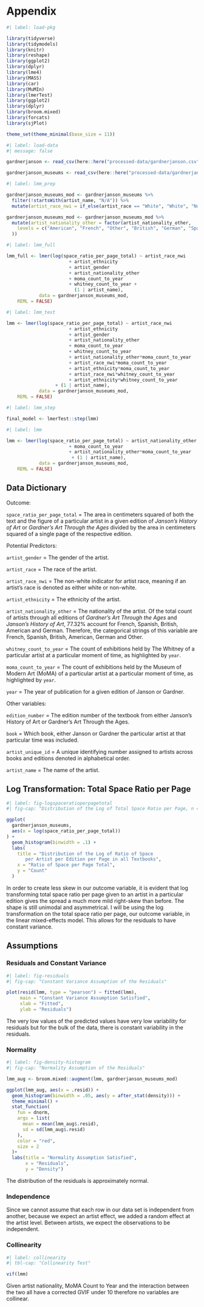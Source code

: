 # Appendix {.unnumbered}

```r
#| label: load-pkg

library(tidyverse)
library(tidymodels)
library(knitr)
library(reshape)
library(ggplot2)
library(dplyr)
library(lme4)
library(MASS)
library(car)
library(MuMIn)
library(lmerTest)
library(ggplot2)
library(dplyr)
library(broom.mixed)
library(forcats)
library(sjPlot)

theme_set(theme_minimal(base_size = 11))
```

```r
#| label: load-data
#| message: false

gardnerjanson <- read_csv(here::here("processed-data/gardnerjanson.csv"))

gardnerjanson_museums <- read_csv(here::here("processed-data/gardnerjanson_museums.csv"))
```

```r
#| label: lmm_prep

gardnerjanson_museums_mod <- gardnerjanson_museums %>%
  filter(!startsWith(artist_name, "N/A")) %>%
  mutate(artist_race_nwi = if_else(artist_race == "White", "White", "Non-White"))

gardnerjanson_museums_mod <- gardnerjanson_museums_mod %>%
  mutate(artist_nationality_other = factor(artist_nationality_other,
    levels = c("American", "French", "Other", "British", "German", "Spanish")
  ))
```

```r
#| label: lmm_full

lmm_full <- lmer(log(space_ratio_per_page_total) ~ artist_race_nwi
                       + artist_ethnicity 
                       + artist_gender 
                       + artist_nationality_other
                       + moma_count_to_year
                       + whitney_count_to_year +
                         (1 | artist_name),
            data = gardnerjanson_museums_mod,
    REML = FALSE)
```

```r
#| label: lmm_test

lmm <- lmer(log(space_ratio_per_page_total) ~ artist_race_nwi
                       + artist_ethnicity 
                       + artist_gender 
                       + artist_nationality_other
                       + moma_count_to_year
                       + whitney_count_to_year
                       + artist_nationality_other*moma_count_to_year
                       + artist_race_nwi*moma_count_to_year
                       + artist_ethnicity*moma_count_to_year
                       + artist_race_nwi*whitney_count_to_year
                       + artist_ethnicity*whitney_count_to_year
                  + (1 | artist_name),
            data = gardnerjanson_museums_mod,
    REML = FALSE)
```

```r
#| label: lmm_step

final_model <- lmerTest::step(lmm)
```

```r
#| label: lmm

lmm <- lmer(log(space_ratio_per_page_total) ~ artist_nationality_other
                       + moma_count_to_year
                       + artist_nationality_other*moma_count_to_year
                        + (1 | artist_name),
            data = gardnerjanson_museums_mod,
    REML = FALSE)
```

## Data Dictionary

Outcome:

`space_ratio_per_page_total` = The area in centimeters squared of both the text and the figure of a particular artist in a given edition of *Janson's History of Art* or *Gardner's Art Through the Ages* divided by the area in centimeters squared of a single page of the respective edition.

Potential Predictors:

`artist_gender` = The gender of the artist.

`artist_race` = The race of the artist.

`artist_race_nwi` = The non-white indicator for artist race, meaning if an artist's race is denoted as either white or non-white.

`artist_ethnicity` = The ethnicity of the artist.

`artist_nationality_other` = The nationality of the artist. Of the total count of artists through all editions of *Gardner's Art Through the Ages* and *Janson's History of Art*, 77.32% account for French, Spanish, British, American and German. Therefore, the categorical strings of this variable are French, Spanish, British, American, German and Other.

`whitney_count_to_year` = The count of exhibitions held by The Whitney of a particular artist at a particular moment of time, as highlighted by `year`.

`moma_count_to_year` = The count of exhibitions held by the Museum of Modern Art (MoMA) of a particular artist at a particular moment of time, as highlighted by `year`.

`year` = The year of publication for a given edition of Janson or Gardner.

Other variables:

`edition_number` = The edition number of the textbook from either Janson's History of Art or Gardner's Art Through the Ages.

`book` = Which book, either Janson or Gardner the particular artist at that particular time was included.

`artist_unique_id` = A unique identifying number assigned to artists across books and editions denoted in alphabetical order.

`artist_name` = The name of the artist.

## Log Transformation: Total Space Ratio per Page

```r
#| label: fig-logspaceratioperpagetotal
#| fig-cap: "Distribution of the Log of Total Space Ratio per Page, n = 3162, (Source: All artists of two-dimensional works made after c. 1750 in Gardner's Art Through the Ages and Janson's History of Art, 1926-2020)."

ggplot(
  gardnerjanson_museums,
  aes(x = log(space_ratio_per_page_total))
) +
  geom_histogram(binwidth = .1) +
  labs(
    title = "Distribution of the Log of Ratio of Space 
       per Artist per Edition per Page in all Textbooks",
    x = "Ratio of Space per Page Total",
    y = "Count"
  )
```

In order to create less skew in our outcome variable, it is evident that log transforming total space ratio per page given to an artist in a particular edition gives the spread a much more mild right-skew than before. The shape is still unimodal and asymmetrical. I will be using the log transformation on the total space ratio per page, our outcome variable, in the linear mixed-effects model. This allows for the residuals to have constant variance.

\pagebreak

## Assumptions

### Residuals and Constant Variance

```r
#| label: fig-residuals
#| fig-cap: "Constant Variance Assumption of the Residuals"

plot(resid(lmm, type = "pearson") ~ fitted(lmm), 
     main = "Constant Variance Assumption Satisfied", 
     xlab = "Fitted", 
     ylab = "Residuals") 
```

The very low values of the predicted values have very low variability for residuals but for the bulk of the data, there is constant variability in the residuals.

\pagebreak

### Normality

```r
#| label: fig-density-histogram
#| fig-cap: "Normality Assumption of the Residuals"

lmm_aug <- broom.mixed::augment(lmm, gardnerjanson_museums_mod)

ggplot(lmm_aug, aes(x = .resid)) +
  geom_histogram(binwidth = .05, aes(y = after_stat(density))) +
  theme_minimal() +
  stat_function(
    fun = dnorm,
    args = list(
      mean = mean(lmm_aug$.resid),
      sd = sd(lmm_aug$.resid)
    ),
    color = "red",
    size = 2
  )+
  labs(title = "Normality Assumption Satisfied", 
       x = "Residuals", 
       y = "Density")
```

The distribution of the residuals is approximately normal.

\pagebreak

### Independence

Since we cannot assume that each row in our data set is independent from another, because we expect an artist effect, we added a random effect at the artist level. Between artists, we expect the observations to be independent.

### Collinearity

```r
#| label: collinearity
#| tbl-cap: "Collinearity Test"

vif(lmm)
```

Given artist nationality, MoMA Count to Year and the interaction between the two all have a corrected GVIF under 10 therefore no variables are collinear.
